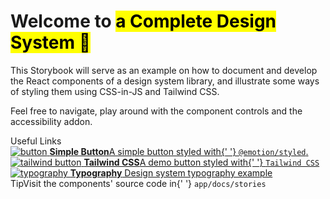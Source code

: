 
<Meta title="Prantab/Introduction" />

<style>
  {`
    .subheading {
      --mediumdark: '#999999';
      font-weight: 900;
      font-size: 13px;
      color: #999;
      letter-spacing: 6px;
      line-height: 24px;
      text-transform: uppercase;
      margin-bottom: 12px;
      margin-top: 40px;
    }

    .link-list {
      display: grid;
      grid-template-columns: 1fr;
      grid-template-rows: 1fr;
      row-gap: 10px;
    }

    @media (min-width: 620px) {
      .link-list {
        row-gap: 20px;
        column-gap: 20px;
        grid-template-columns: 1fr 1fr;
      }
    }

    @media all and (-ms-high-contrast:none) {
    .link-list {
        display: -ms-grid;
        -ms-grid-columns: 1fr 1fr;
        -ms-grid-rows: 1fr 1fr;
      }
    }

    .link-item {
      display: block;
      padding: 20px 30px 20px 15px;
      border: 1px solid #00000010;
      border-radius: 5px;
      transition: background 150ms ease-out, border 150ms ease-out, transform 150ms ease-out;
      color: #333333;
      display: flex;
      align-items: flex-start;
    }

    .link-item:hover {
      border-color: #1EA7FD50;
      transform: translate3d(0, -3px, 0);
      box-shadow: rgba(0, 0, 0, 0.08) 0 3px 10px 0;
    }

    .link-item:active {
      border-color: #1EA7FD;
      transform: translate3d(0, 0, 0);
    }

    .link-item strong {
      font-weight: 700;
      display: block;
      margin-bottom: 2px;
    }

    .link-item img {
      height: 40px;
      width: 40px;
      margin-right: 15px;
      flex: none;
    }

    .link-item span {
      font-size: 14px;
      line-height: 20px;
    }

    .tip {
      display: inline-block;
      border-radius: 1em;
      font-size: 11px;
      line-height: 12px;
      font-weight: 700;
      background: #E7FDD8;
      color: #66BF3C;
      padding: 4px 12px;
      margin-right: 10px;
      vertical-align: top;
    }

    .tip-wrapper {
      font-size: 13px;
      line-height: 20px;
      margin-top: 40px;
      margin-bottom: 40px;
    }

    .tip-wrapper code {
      font-size: 12px;
      display: inline-block;
    }

    mark, .tagline {
      color: var(--colors-primary-500);
      background: transparent;
    }
  `}
</style>

<h1>Welcome to <mark>a Complete Design System 🎉</mark></h1>

This Storybook will serve as an example on how to document and develop the React components of a design system library, and illustrate some ways of styling them using CSS-in-JS and Tailwind CSS.

Feel free to navigate, play around with the component controls and the accessibility addon.

<div className="subheading">Useful Links</div>

<div className="link-list">
  <a className="link-item" href="?path=/story/prantab-button--docs">
    <img src={Button} alt="button" />
    <span>
      <strong>Simple Button</strong>A simple button styled with{' '}
      <code>@emotion/styled</code>.
    </span>
  </a>
  <a className="link-item" href="?path=/story/prantab-tailwind-button--docs">
    <img src={ButtonTailwind} alt="tailwind button" />
    <span>
      <strong>Tailwind CSS</strong>A demo button styled with{' '}
      <code>Tailwind CSS</code>
    </span>
  </a>
  <a className="link-item" href="?path=/story/prantab-typography--docs">
    <img src={Typography} alt="typography" />
    <span>
      <strong>Typography</strong>
      Design system typography example
    </span>
  </a>
</div>

<div className="tip-wrapper">
  <span className="tip">Tip</span>Visit the components' source code in{' '}
  <code>app/docs/stories</code>
</div>